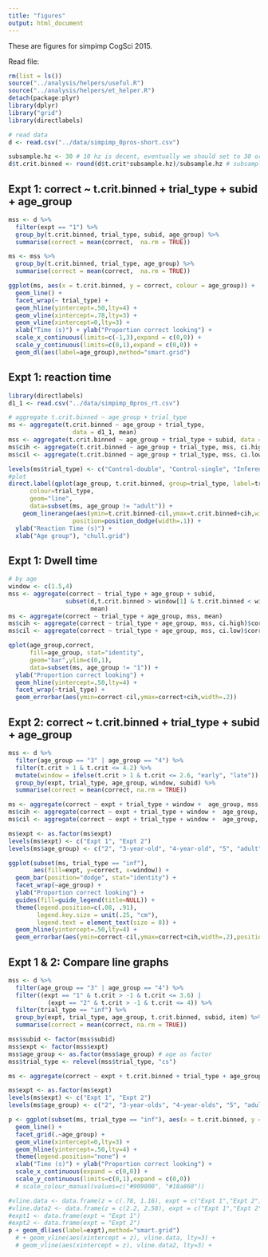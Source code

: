 ```yaml
---
title: "figures"
output: html_document
---
```

These are figures for simpimp CogSci 2015.

Read file:

```r
rm(list = ls())
source("../analysis/helpers/useful.R")
source("../analysis/helpers/et_helper.R")
detach(package:plyr)
library(dplyr)
library("grid")
library(directlabels)

# read data
d <- read.csv("../data/simpimp_0pros-short.csv")
```



```r
subsample.hz <- 30 # 10 hz is decent, eventually we should set to 30 or 60 hz
d$t.crit.binned <- round(d$t.crit*subsample.hz)/subsample.hz # subsample step
```

## Expt 1: correct ~ t.crit.binned + trial_type + subid + age_group

```r
mss <- d %>%
  filter(expt == "1") %>%
  group_by(t.crit.binned, trial_type, subid, age_group) %>%
  summarise(correct = mean(correct,  na.rm = TRUE))

ms <- mss %>%
  group_by(t.crit.binned, trial_type, age_group) %>%
  summarise(correct = mean(correct,  na.rm = TRUE))

ggplot(ms, aes(x = t.crit.binned, y = correct, colour = age_group)) +
  geom_line() +
  facet_wrap(~ trial_type) + 
  geom_hline(yintercept=.50,lty=4) + 
  geom_vline(xintercept=.78,lty=3) +   
  geom_vline(xintercept=0,lty=3) + 
  xlab("Time (s)") + ylab("Proportion correct looking") + 
  scale_x_continuous(limits=c(-1,3),expand = c(0,0)) + 
  scale_y_continuous(limits=c(0,1),expand = c(0,0)) +
  geom_dl(aes(label=age_group),method="smart.grid")
```

## Expt 1: reaction time

```r
library(directlabels)
d1_1 <- read.csv("../data/simpimp_0pros_rt.csv")

# aggregate t.crit.binned ~ age_group + trial_type
ms <- aggregate(t.crit.binned ~ age_group + trial_type,
                  data = d1_1, mean)
mss <- aggregate(t.crit.binned ~ age_group + trial_type + subid, data = d1_1, mean)
ms$cih <- aggregate(t.crit.binned ~ age_group + trial_type, mss, ci.high)$t.crit.binned
ms$cil <- aggregate(t.crit.binned ~ age_group + trial_type, mss, ci.low)$t.crit.binned

levels(ms$trial_type) <- c("Control-double", "Control-single", "Inference")
#plot
direct.label(qplot(age_group, t.crit.binned, group=trial_type, label=trial_type,
      colour=trial_type, 
      geom="line",
      data=subset(ms, age_group != "adult")) +
    geom_linerange(aes(ymin=t.crit.binned-cil,ymax=t.crit.binned+cih,width=.2),
                  position=position_dodge(width=.1)) + 
  ylab("Reaction Time (s)") + 
  xlab("Age group"), "chull.grid")

```

## Expt 1: Dwell time

```r
# by age
window <- c(1.5,4)
mss <- aggregate(correct ~ trial_type + age_group + subid, 
                subset(d,t.crit.binned > window[1] & t.crit.binned < window[2] & expt == "1"), 
                       mean)
ms <- aggregate(correct ~ trial_type + age_group, mss, mean)
ms$cih <- aggregate(correct ~ trial_type + age_group, mss, ci.high)$correct
ms$cil <- aggregate(correct ~ trial_type + age_group, mss, ci.low)$correct

qplot(age_group,correct,
      fill=age_group, stat="identity",
      geom="bar",ylim=c(0,1),
      data=subset(ms, age_group != "1")) + 
  ylab("Proportion correct looking") + 
  geom_hline(yintercept=.50,lty=4) + 
  facet_wrap(~trial_type) + 
  geom_errorbar(aes(ymin=correct-cil,ymax=correct+cih,width=.2)) 
```



## Expt 2: correct ~ t.crit.binned + trial_type + subid + age_group

```r
mss <- d %>%
  filter(age_group == "3" | age_group == "4") %>%
  filter(t.crit > 1 & t.crit <= 4.2) %>%
  mutate(window = ifelse(t.crit > 1 & t.crit <= 2.6, "early", "late")) %>%
  group_by(expt, trial_type, age_group, window, subid) %>%
  summarise(correct = mean(correct, na.rm = TRUE))

ms <- aggregate(correct ~ expt + trial_type + window +  age_group, mss, mean)
ms$cih <- aggregate(correct ~ expt + trial_type + window +  age_group, mss, ci.high)$correct
ms$cil <- aggregate(correct ~ expt + trial_type + window +  age_group, mss, ci.low)$correct

ms$expt <- as.factor(ms$expt)
levels(ms$expt) <- c("Expt 1", "Expt 2")
levels(ms$age_group) <- c("2", "3-year-old", "4-year-old", "5", "adult")

ggplot(subset(ms, trial_type == "inf"), 
       aes(fill=expt, y=correct, x=window)) +
  geom_bar(position="dodge", stat="identity") + 
  facet_wrap(~age_group) +
  ylab("Proportion correct looking") + 
  guides(fill=guide_legend(title=NULL)) +
  theme(legend.position=c(.08, .91), 
        legend.key.size = unit(.25, "cm"),
        legend.text = element_text(size = 8)) +
  geom_hline(yintercept=.50,lty=4) + 
  geom_errorbar(aes(ymin=correct-cil,ymax=correct+cih,width=.2),position=position_dodge(width = 0.90))

```

## Expt 1 & 2: Compare line graphs

```r
mss <- d %>%
  filter(age_group == "3" | age_group == "4") %>%
  filter((expt == "1" & t.crit > -1 & t.crit <= 3.6) |
           (expt == "2" & t.crit > -1 & t.crit <= 4)) %>%
  filter(trial_type == "inf") %>%
  group_by(expt, trial_type, age_group, t.crit.binned, subid, item) %>%
  summarise(correct = mean(correct, na.rm = TRUE))

mss$subid <- factor(mss$subid)
mss$expt <- factor(mss$expt)
mss$age_group <- as.factor(mss$age_group) # age as factor
mss$trial_type <- relevel(mss$trial_type, "cs")

ms <- aggregate(correct ~ expt + t.crit.binned + trial_type + age_group, mss, mean)

ms$expt <- as.factor(ms$expt)
levels(ms$expt) <- c("Expt 1", "Expt 2")
levels(ms$age_group) <- c("2", "3-year-olds", "4-year-olds", "5", "adult")

p <- ggplot(subset(ms, trial_type == "inf"), aes(x = t.crit.binned, y = correct, colour = expt)) +
  geom_line() +
  facet_grid(.~age_group) +
  geom_vline(xintercept=0,lty=3) + 
  geom_hline(yintercept=.50,lty=4) + 
  theme(legend.position="none") +
  xlab("Time (s)") + ylab("Proportion correct looking") + 
  scale_x_continuous(expand = c(0,0)) + 
  scale_y_continuous(limits=c(0,1),expand = c(0,0))
  # scale_colour_manual(values=c("#909000", "#18a860"))

#vline.data <- data.frame(z = c(.78, 1.16), expt = c("Expt 1","Expt 2"))
#vline.data2 <- data.frame(z = c(2.2, 2.58), expt = c("Expt 1","Expt 2"))
#expt1 <- data.frame(expt = "Expt 1")
#expt2 <- data.frame(expt = "Expt 2")
p + geom_dl(aes(label=expt),method="smart.grid")
  # + geom_vline(aes(xintercept = z), vline.data, lty=3) +
  # geom_vline(aes(xintercept = z), vline.data2, lty=3) +
```
